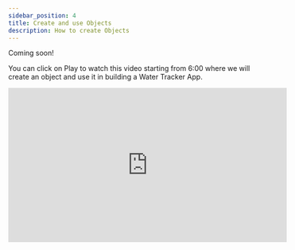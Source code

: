 ```yaml
---
sidebar_position: 4
title: Create and use Objects
description: How to create Objects 
---
```


Coming soon!

You can click on Play to watch this video starting from 6:00 where we will create an object and use it in building a Water Tracker App.

<iframe width="560" height="310" src="https://www.youtube.com/embed/cnrIhGEGIeE?si=hijkwf4tZChdjTYi&amp;start=362" title="YouTube video player" frameborder="0" allow="accelerometer; autoplay; clipboard-write; encrypted-media; gyroscope; picture-in-picture; web-share" referrerpolicy="strict-origin-when-cross-origin" allowfullscreen></iframe>